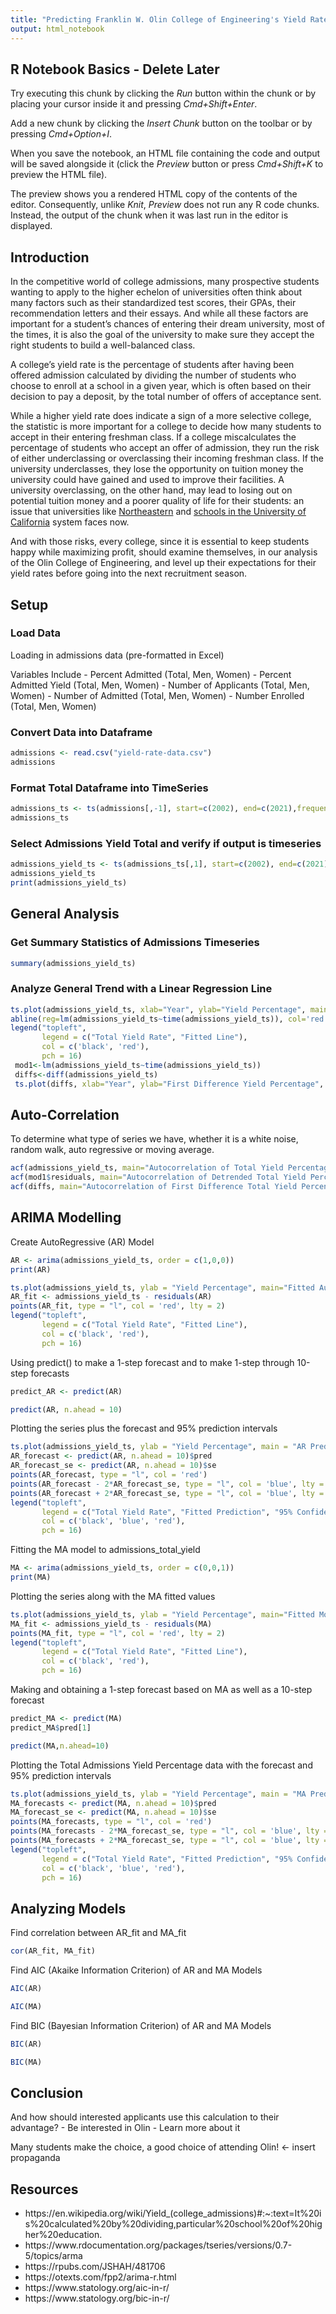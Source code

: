 ```yaml
---
title: "Predicting Franklin W. Olin College of Engineering's Yield Rate over time"
output: html_notebook
---
```


## R Notebook Basics - Delete Later

Try executing this chunk by clicking the *Run* button within the chunk or by placing your cursor inside it and pressing *Cmd+Shift+Enter*. 

Add a new chunk by clicking the *Insert Chunk* button on the toolbar or by pressing *Cmd+Option+I*.

When you save the notebook, an HTML file containing the code and output will be saved alongside it (click the *Preview* button or press *Cmd+Shift+K* to preview the HTML file). 

The preview shows you a rendered HTML copy of the contents of the editor. Consequently, unlike *Knit*, *Preview* does not run any R code chunks. Instead, the output of the chunk when it was last run in the editor is displayed.

## Introduction

In the competitive world of college admissions, many prospective students wanting to apply to the higher echelon of universities often think about many factors such as their standardized test scores, their GPAs, their recommendation letters and their essays. And while all these factors are important for a student's chances of entering their dream university, most of the times, it is also the goal of the university to make sure they accept the right students to build a well-balanced class.

A college's yield rate is the percentage of students after having been offered admission calculated by dividing the number of students who choose to enroll at a school in a given year, which is often based on their decision to pay a deposit, by the total number of offers of acceptance sent.

While a higher yield rate does indicate a sign of a more selective college, the statistic is more important for a college to decide how many students to accept in their entering freshman class. If a college miscalculates the percentage of students who accept an offer of admission, they run the risk of either underclassing or overclassing their incoming freshman class. If the university underclasses, they lose the opportunity on tuition money the university could have gained and used to improve their facilities. A university overclassing, on the other hand, may lead to losing out on potential tuition money and a poorer quality of life for their students: an issue that universities like [Northeastern](https://huntnewsnu.com/68925/editorial/op-ed-northeastern-needs-to-fix-the-current-housing-crisis/) and [schools in the University of California](https://www.latimes.com/california/story/2022-09-26/college-housing-shortage-pushes-students-into-crisis-as-most-uc-classes-start-up) system faces now.

And with those risks, every college, since it is essential to keep students happy while maximizing profit, should examine themselves, in our analysis of the Olin College of Engineering, and level up their expectations for their yield rates before going into the next recruitment season. 

## Setup

### Load Data

Loading in admissions data (pre-formatted in Excel)

Variables Include
- Percent Admitted (Total, Men, Women)
- Percent Admitted Yield (Total, Men, Women)
- Number of Applicants (Total, Men, Women)
- Number of Admitted (Total, Men, Women)
- Number Enrolled (Total, Men, Women)

### Convert Data into Dataframe

```r
admissions <- read.csv("yield-rate-data.csv")
admissions
```

### Format Total Dataframe into TimeSeries

```r
admissions_ts <- ts(admissions[,-1], start=c(2002), end=c(2021),frequency=1)
admissions_ts
```

### Select Admissions Yield Total and verify if output is timeseries

```r
admissions_yield_ts <- ts(admissions_ts[,1], start=c(2002), end=c(2021),frequency=1)
admissions_yield_ts
print(admissions_yield_ts)
```

## General Analysis

### Get Summary Statistics of Admissions Timeseries

```r
summary(admissions_yield_ts)
```

### Analyze General Trend with a Linear Regression Line

```r

ts.plot(admissions_yield_ts, xlab="Year", ylab="Yield Percentage", main="Olin College Yield Percentage Over Time, 2002-2021", ylim=c(50,90), col = 'black', type='o') 
abline(reg=lm(admissions_yield_ts~time(admissions_yield_ts)), col='red')
legend("topleft",
       legend = c("Total Yield Rate", "Fitted Line"),
       col = c('black', 'red'),
       pch = 16)
 mod1<-lm(admissions_yield_ts~time(admissions_yield_ts))
 diffs<-diff(admissions_yield_ts)
 ts.plot(diffs, xlab="Year", ylab="First Difference Yield Percentage", main="First Difference of Olin College Yield Percentage Over Time, 2002-2021", col = 'black', type='o') 
```

## Auto-Correlation

To determine what type of series we have, whether it is a white noise, random walk, auto regressive or moving average.

```r
acf(admissions_yield_ts, main="Autocorrelation of Total Yield Percentage")
acf(mod1$residuals, main="Autocorrelation of Detrended Total Yield Percentage")
acf(diffs, main="Autocorrelation of First Difference Total Yield Percentage")
```

## ARIMA Modelling

Create AutoRegressive (AR) Model

```r
AR <- arima(admissions_yield_ts, order = c(1,0,0))
print(AR)
```

 
```r
ts.plot(admissions_yield_ts, ylab = "Yield Percentage", main="Fitted Auto Regressive Admission Yield Model Over Time",col='black',ylim=c(50,100))
AR_fit <- admissions_yield_ts - residuals(AR)
points(AR_fit, type = "l", col = 'red', lty = 2)
legend("topleft",
       legend = c("Total Yield Rate", "Fitted Line"),
       col = c('black', 'red'),
       pch = 16)
```

Using predict() to make a 1-step forecast and to make 1-step through 10-step forecasts

```r
predict_AR <- predict(AR)

predict(AR, n.ahead = 10)
```

Plotting the series plus the forecast and 95% prediction intervals

```r
ts.plot(admissions_yield_ts, ylab = "Yield Percentage", main = "AR Predicted Yield Over One Year", col = 'black', xlim = c(2000, 2022), ylim = c(50, 100))
AR_forecast <- predict(AR, n.ahead = 10)$pred
AR_forecast_se <- predict(AR, n.ahead = 10)$se
points(AR_forecast, type = "l", col = 'red')
points(AR_forecast - 2*AR_forecast_se, type = "l", col = 'blue', lty = 2)
points(AR_forecast + 2*AR_forecast_se, type = "l", col = 'blue', lty = 2)
legend("topleft",
       legend = c("Total Yield Rate", "Fitted Prediction", "95% Confidence Interval"),
       col = c('black', 'blue', 'red'),
       pch = 16)
```

Fitting the MA model to admissions_total_yield

```r
MA <- arima(admissions_yield_ts, order = c(0,0,1))
print(MA)
```

Plotting the series along with the MA fitted values

```r
ts.plot(admissions_yield_ts, ylab = "Yield Percentage", main="Fitted Moving Average Admission Yield Model Over Time",col='black',ylim=c(50,100))
MA_fit <- admissions_yield_ts - residuals(MA)
points(MA_fit, type = "l", col = 'red', lty = 2)
legend("topleft",
       legend = c("Total Yield Rate", "Fitted Line"),
       col = c('black', 'red'),
       pch = 16)
```

Making and obtaining a 1-step forecast based on MA as well as a 10-step forecast

```r
predict_MA <- predict(MA)
predict_MA$pred[1]

predict(MA,n.ahead=10)
```

Plotting the Total Admissions Yield Percentage data with the forecast and 95% prediction intervals

```r
ts.plot(admissions_yield_ts, ylab = "Yield Percentage", main = "MA Predicted Yield Model Over One Year", col = 'black', xlim = c(2002, 2032), ylim = c(50, 100))
MA_forecasts <- predict(MA, n.ahead = 10)$pred
MA_forecast_se <- predict(MA, n.ahead = 10)$se
points(MA_forecasts, type = "l", col = 'red')
points(MA_forecasts - 2*MA_forecast_se, type = "l", col = 'blue', lty = 2)
points(MA_forecasts + 2*MA_forecast_se, type = "l", col = 'blue', lty = 2)
legend("topleft",
       legend = c("Total Yield Rate", "Fitted Prediction", "95% Confidence Interval"),
       col = c('black', 'blue', 'red'),
       pch = 16)
```

## Analyzing Models

Find correlation between AR_fit and MA_fit

```r
cor(AR_fit, MA_fit)
```

Find AIC (Akaike Information Criterion) of AR and MA Models

```r
AIC(AR)
```

```r
AIC(MA)
```

Find BIC (Bayesian Information Criterion) of AR and MA Models

```r
BIC(AR)
```

```r
BIC(MA)
```

## Conclusion

And how should interested applicants use this calculation to their advantage?
- Be interested in Olin
- Learn more about it

Many students make the choice, a good choice of attending Olin! <- insert propaganda

## Resources

- https://en.wikipedia.org/wiki/Yield_(college_admissions)#:~:text=It%20is%20calculated%20by%20dividing,particular%20school%20of%20higher%20education.
- https://www.rdocumentation.org/packages/tseries/versions/0.7-5/topics/arma
- https://rpubs.com/JSHAH/481706
- https://otexts.com/fpp2/arima-r.html
- https://www.statology.org/aic-in-r/
- https://www.statology.org/bic-in-r/

